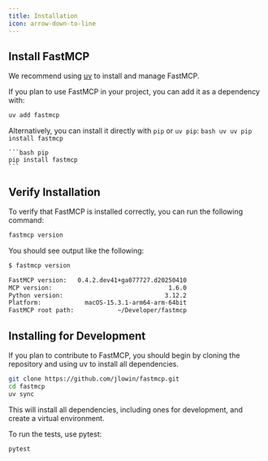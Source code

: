 ```yaml
---
title: Installation
icon: arrow-down-to-line
---
```

## Install FastMCP

We recommend using [uv](https://docs.astral.sh/uv/getting-started/installation/) to install and manage FastMCP.

If you plan to use FastMCP in your project, you can add it as a dependency with:

```bash
uv add fastmcp
```

Alternatively, you can install it directly with `pip` or `uv pip`:
<CodeGroup>
    ```bash uv
    uv pip install fastmcp
    ```

    ```bash pip
    pip install fastmcp
    ```
</CodeGroup>

## Verify Installation

To verify that FastMCP is installed correctly, you can run the following command:

```bash
fastmcp version
```

You should see output like the following:

```bash
$ fastmcp version

FastMCP version:   0.4.2.dev41+ga077727.d20250410
MCP version:                                1.6.0
Python version:                            3.12.2
Platform:            macOS-15.3.1-arm64-arm-64bit
FastMCP root path:            ~/Developer/fastmcp
```

## Installing for Development

If you plan to contribute to FastMCP, you should begin by cloning the repository and using uv to install all dependencies.

```bash
git clone https://github.com/jlowin/fastmcp.git
cd fastmcp
uv sync
```

This will install all dependencies, including ones for development, and create a virtual environment.

To run the tests, use pytest:

```bash
pytest
```